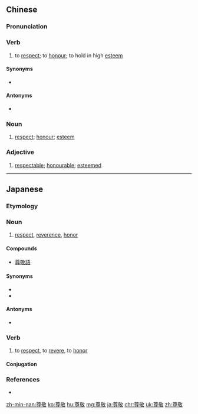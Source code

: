 ==Chinese==
{{zh-forms}}

===Pronunciation===
{{zh-pron
|m=zūnjìng
|c=zyun1 ging3
|h=pfs=chûn-kin
|mn=chun-kèng
|ma=Zh-zunjìng.ogg
|cat=v,n,a
}}

===Verb===
{{zh-verb}}

# to [[respect]]; to [[honour]]; to hold in high [[esteem]]
#: {{zh-x|互相{xiāng} 尊敬|to '''respect''' each other}}

====Synonyms====
* {{zh-l|尊重}}

====Antonyms====
* {{zh-l|鄙夷}}

===Noun===
{{zh-noun}}

# [[respect]]; [[honour]]; [[esteem]]

===Adjective===
{{zh-adj}}

# [[respectable]]; [[honourable]]; [[esteemed]]

{{zh-cat|Elementary}}

----

==Japanese==
{{ja-kanjitab|そん|けい|yomi=on}}

===Etymology===
{{rfe|lang=ja}}

===Noun===
{{ja-noun|そんけい}}

# [[respect]], [[reverence]], [[honor]]

====Compounds====
* [[尊敬語]]

====Synonyms====
* {{ja-r|崇敬|すうけい}}
* {{ja-r|敬重|けいちょう}}

====Antonyms====
* {{ja-r|軽蔑|けいべつ|gloss=[[contempt]]}}

===Verb===
{{ja-verb-suru|そんけい}}

# to [[respect]], to [[revere]], to [[honor]]

====Conjugation====
{{ja-suru|そんけい}}

===References===
* {{R:Shogakukan}}

[[zh-min-nan:尊敬]]
[[ko:尊敬]]
[[hu:尊敬]]
[[mg:尊敬]]
[[ja:尊敬]]
[[chr:尊敬]]
[[uk:尊敬]]
[[zh:尊敬]]